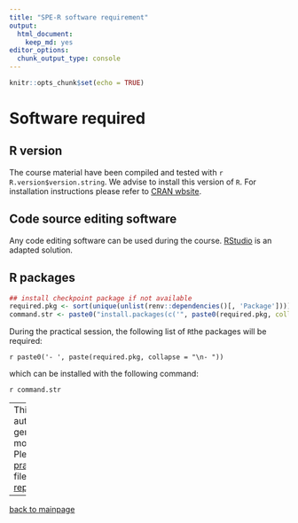 ```yaml
---
title: "SPE-R software requirement"
output: 
  html_document: 
    keep_md: yes
editor_options: 
  chunk_output_type: console
---
```


```r
knitr::opts_chunk$set(echo = TRUE)
```

# Software required

## R version

The course material have been compiled and tested with
`r R.version$version.string`.
We advise to install this version of `R`. For installation instructions please refer to [CRAN wbsite](https://cran.r-project.org/).

## Code source editing software

Any code editing software can be used during the course.
[RStudio](https://www.rstudio.com/) is an adapted solution. 

## R packages

```r
## install checkpoint package if not available
required.pkg <- sort(unique(unlist(renv::dependencies()[, 'Package'])))
command.str <- paste0("install.packages(c('", paste0(required.pkg, collapse = "', '"), "'))")
```

During the practical session, the following list of `R`the packages will be required:

`r paste0('- ', paste(required.pkg, collapse = "\n- "))`

which can be installed with the following command:

`r command.str`

---
This page have been automatically generated. Do not modify
directly. 
Please edit [pracs/prerequest.Rmd](https://github.com/SPE-R/SPE/blob/master/pracs-book/prerequest.Rmd) file from [SPE repository](https://github.com/SPE-R/SPE)

---
[back to mainpage](https://spe-r.github.io/)

